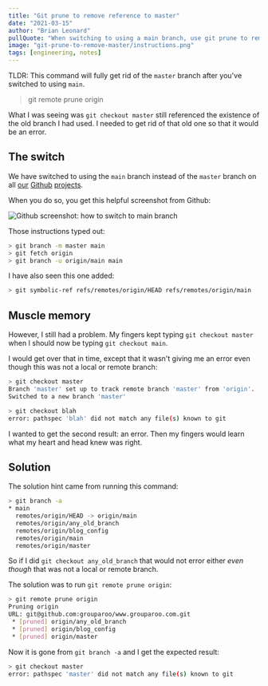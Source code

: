 ```yaml
---
title: "Git prune to remove reference to master"
date: "2021-03-15"
author: "Brian Leonard"
pullQuote: "When switching to using a main branch, use git prune to remove master references."
image: "git-prune-to-remove-master/instructions.png"
tags: [engineering, notes]
---
```


TLDR: This command will fully get rid of the `master` branch after you've switched to using `main`.

> git remote prune origin

What I was seeing was `git checkout master` still referenced the existence of the old branch I had used. I needed to get rid of that old one so that it would be an error.

## The switch

We have switched to using the `main` branch instead of the `master` branch on all [our](https://github.com/grouparoo/www.grouparoo.com) [Github](https://github.com/grouparoo/grouparoo) [projects](https://github.com/grouparoo/app-example-heroku).

When you do so, you get this helpful screenshot from Github:

<Image
  alt="Github screenshot: how to switch to main branch"
  src="git-prune-to-remove-master/instructions.png"
  width={500}
  height={306}
/>

Those instructions typed out:

```bash
> git branch -m master main
> git fetch origin
> git branch -u origin/main main
```

I have also seen this one added:

```bash
> git symbolic-ref refs/remotes/origin/HEAD refs/remotes/origin/main
```

## Muscle memory

However, I still had a problem. My fingers kept typing `git checkout master` when I should now be typing `git checkout main`.

I would get over that in time, except that it wasn't giving me an error even though this was not a local or remote branch:

```bash
> git checkout master
Branch 'master' set up to track remote branch 'master' from 'origin'.
Switched to a new branch 'master'

> git checkout blah
error: pathspec 'blah' did not match any file(s) known to git
```

I wanted to get the second result: an error. Then my fingers would learn what my heart and head knew was right.

## Solution

The solution hint came from running this command:

```bash
> git branch -a
* main
  remotes/origin/HEAD -> origin/main
  remotes/origin/any_old_branch
  remotes/origin/blog_config
  remotes/origin/main
  remotes/origin/master
```

So if I did `git checkout any_old_branch` that would not error either _even though_ that was not a local or remote branch.

The solution was to run `git remote prune origin`:

```bash
> git remote prune origin
Pruning origin
URL: git@github.com:grouparoo/www.grouparoo.com.git
 * [pruned] origin/any_old_branch
 * [pruned] origin/blog_config
 * [pruned] origin/master
```

Now it is gone from `git branch -a` and I get the expected result:

```bash
> git checkout master
error: pathspec 'master' did not match any file(s) known to git
```
